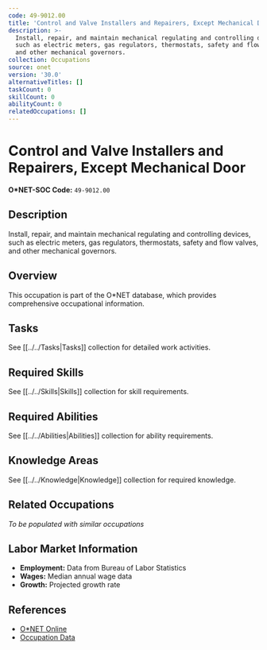 ```yaml
---
code: 49-9012.00
title: 'Control and Valve Installers and Repairers, Except Mechanical Door'
description: >-
  Install, repair, and maintain mechanical regulating and controlling devices,
  such as electric meters, gas regulators, thermostats, safety and flow valves,
  and other mechanical governors.
collection: Occupations
source: onet
version: '30.0'
alternativeTitles: []
taskCount: 0
skillCount: 0
abilityCount: 0
relatedOccupations: []
---
```

# Control and Valve Installers and Repairers, Except Mechanical Door

**O*NET-SOC Code:** `49-9012.00`

## Description

Install, repair, and maintain mechanical regulating and controlling devices, such as electric meters, gas regulators, thermostats, safety and flow valves, and other mechanical governors.

## Overview

This occupation is part of the O*NET database, which provides comprehensive occupational information.

## Tasks

See [[../../Tasks|Tasks]] collection for detailed work activities.

## Required Skills

See [[../../Skills|Skills]] collection for skill requirements.

## Required Abilities

See [[../../Abilities|Abilities]] collection for ability requirements.

## Knowledge Areas

See [[../../Knowledge|Knowledge]] collection for required knowledge.

## Related Occupations

*To be populated with similar occupations*

## Labor Market Information

- **Employment:** Data from Bureau of Labor Statistics
- **Wages:** Median annual wage data
- **Growth:** Projected growth rate

## References

- [O*NET Online](https://www.onetonline.org/link/summary/49-9012.00)
- [Occupation Data](https://www.onetcenter.org/)
